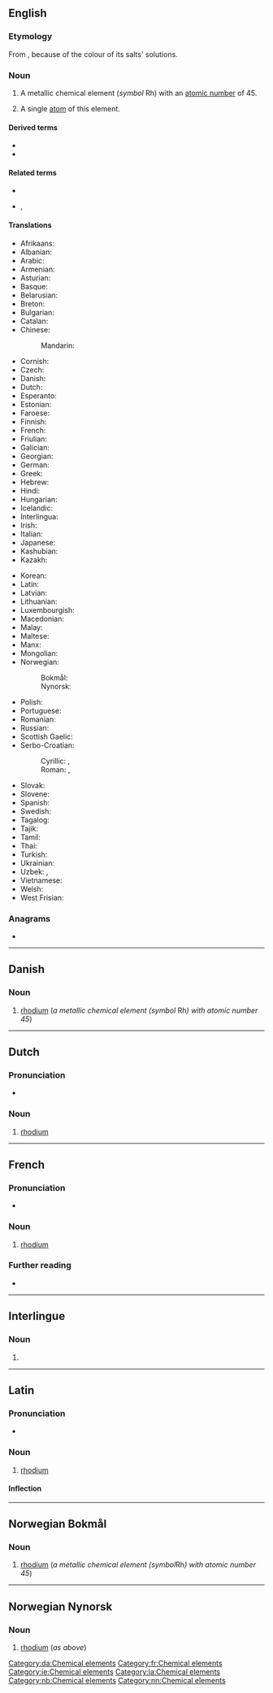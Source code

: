 {{also|Rhodium}}
==English==
{{elements|Rh|ruthenium|Ru|palladium|Pd}}

===Etymology===
From {{etyl|grc|en}} {{m|grc|ῥόδον||rose}}, because of the colour of its salts' solutions.

===Noun===
{{en-noun|-|s}}
{{wikipedia}}

# A metallic chemical element (''symbol'' Rh) with an [[atomic number]] of 45.
# {{lb|en|countable}} A single [[atom]] of this element.

====Derived terms====
* {{l|en|rhodium-gold}}
* {{l|en|rhodium trichloride}}

====Related terms====
* {{l|en|rhodic}}
* {{l|en|rhodium wood}}, {{l|en|lignum rhodium}}

====Translations====
{{trans-top|chemical element}}
* Afrikaans: {{t|af|rodium}}
* Albanian: {{t|sq|rodium}}
* Arabic: {{t|ar|رُودْيُوم|tr=rudyum|m}}
* Armenian: {{t+|hy|ռոդիում}}
* Asturian: {{t|ast|rodiu|m}}
* Basque: {{t|eu|rodioa}}
* Belarusian: {{t|be|ро́дый|m}}
* Breton: {{t|br|rodiom}}
* Bulgarian: {{t|bg|ро́дий|m}}
* Catalan: {{t+|ca|rodi|m}}
* Chinese:
*: Mandarin: {{t+|cmn|銠|tr=lǎo}}
* Cornish: {{t|kw|rhodyum}}
* Czech: {{t+|cs|rhodium|n}}
* Danish: {{t+|da|rhodium|n}}
* Dutch: {{t+|nl|rhodium|n}}
* Esperanto: {{t+|eo|rodio}}
* Estonian: {{t+|et|roodium}}
* Faroese: {{t|fo|rodium|n}}
* Finnish: {{t+|fi|rodium}}
* French: {{t+|fr|rhodium|m}}
* Friulian: {{t|fur|rodi}}
* Galician: {{t+|gl|rodio|m}}
* Georgian: {{t|ka|როდიუმი}}
* German: {{t+|de|Rhodium|n}}
* Greek: {{t+|el|ρόδιο|n}}
* Hebrew: {{t|he|רודיום|tr=rodyum}}
* Hindi: {{t|hi|नाम्लातु|tr=naamlaatu|sc=Deva}}
* Hungarian: {{t+|hu|ródium}}
* Icelandic: {{t+|is|ródín}}
* Interlingua: {{t|ia|rhodium}}
* Irish: {{t+|ga|róidiam}}
* Italian: {{t+|it|rodio|m}}
* Japanese: {{t+|ja|ロジウム|tr=rojiumu}}
* Kashubian: {{t|csb|ród}}
* Kazakh: {{t+|kk|родий|sc=Cyrl}}
{{trans-mid}}
* Korean: {{t+|ko|로듐}}
* Latin: {{t+|la|rhodium}}
* Latvian: {{t|lv|rodijs}}
* Lithuanian: {{t+|lt|rodis}}
* Luxembourgish: {{t|lb|Rhodium}}
* Macedonian: {{t|mk|родиум|m}}
* Malay: {{t|ms|rodium}}
* Maltese: {{t|mt|rodju}}
* Manx: {{t|gv|roydjum}}
* Mongolian: {{t|mn|роди}}
* Norwegian:
*: Bokmål: {{t|nb|rhodium|n}}
*: Nynorsk: {{t+|nn|rhodium|n}}
* Polish: {{t+|pl|rod|m}}
* Portuguese: {{t+|pt|ródio|m}}
* Romanian: {{t+|ro|rodiu|n}}
* Russian: {{t+|ru|ро́дий|m}}
* Scottish Gaelic: {{t|gd|ròidiam}}
* Serbo-Croatian:
*: Cyrillic: {{t|sh|родиј|m|sc=Cyrl}}, {{t|sh|родијум|m}}
*: Roman: {{t+|sh|rodij|m}}, {{t|sh|rodijum|m}}
* Slovak: {{t|sk|ródium}}
* Slovene: {{t+|sl|rodij}}
* Spanish: {{t+|es|rodio|m}}
* Swedish: {{t+|sv|rodium|n}}
* Tagalog: {{t|tl|rodyo}}
* Tajik: {{t|tg|родий}}
* Tamil: {{t|ta|அரத்தியம்}}
* Thai: {{t|th|โรเดียม}}
* Turkish: {{t+|tr|rodyum}}
* Ukrainian: {{t|uk|ро́дiй|m}}
* Uzbek: {{t+|uz|rodiy}}, {{t|uz|родий|tr=rodiy|sc=Cyrl}}
* Vietnamese: {{t|vi|rođi}}
* Welsh: {{t+|cy|rhodiwm}}
* West Frisian: {{t|fy|rhodium}}
{{trans-bottom}}

===Anagrams===
* {{anagrams|en|humidor}}

----

==Danish==
{{wikipedia|lang=da}}

===Noun===
{{head|da|noun|g=n|definite singular|rhodiummet}} {{lb|da|uncountable}}

# [[rhodium#English|rhodium]] (''a metallic chemical element (symbol'' Rh'') with atomic number 45'')

[[Category:da:Chemical elements]]

----

==Dutch==
{{wikipedia|lang=nl}}
{{elements|Rh|ruthenium|Ru|palladium|Pd|lang=nl}}

===Pronunciation===
* {{audio|Nl-rhodium.ogg|Audio|lang=nl}}

===Noun===
{{nl-noun|n|-|-}}

# [[#English|rhodium]]

----

==French==
{{wikipedia|lang=fr}}

===Pronunciation===
* {{fr-IPA}}

===Noun===
{{fr-noun|m|-}}

# [[#English|rhodium]]

===Further reading===
* {{R:TLFi}}

[[Category:fr:Chemical elements]]

----

==Interlingue==

===Noun===
{{ie-noun}}

# {{l|en|rhodium}}

[[Category:ie:Chemical elements]]

----

==Latin==
{{wikipedia|lang=la}}

===Pronunciation===
* {{la-IPA|rhodium}}

===Noun===
{{la-noun|rhodium|rhodiī|n|second}}

# [[#English|rhodium]]

====Inflection====
{{la-decl-2nd-N|rhodi}}

[[Category:la:Chemical elements]]

----

==Norwegian Bokmål==
{{wikipedia|lang=no}}

===Noun===
{{head|nb|noun|g=n|definite singular|rhodiumet}} {{lb|nb|uncountable}}

# [[rhodium#English|rhodium]] (''a metallic chemical element (symbol ''Rh'') with atomic number 45'')

[[Category:nb:Chemical elements]]

----

==Norwegian Nynorsk==
{{wikipedia|lang=nn}}

===Noun===
{{head|nn|noun|g=n|definite singular|rhodiumet}} {{lb|nn|uncountable}}

# [[rhodium#English|rhodium]] (''as above'')

[[Category:nn:Chemical elements]]